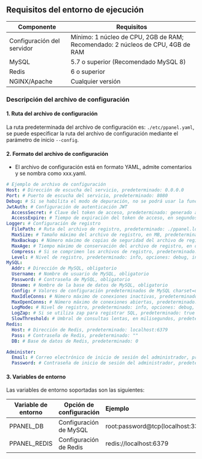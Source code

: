 ## Requisitos del entorno de ejecución

| Componente                 | Requisitos                                                                     |
| -------------------------- | ------------------------------------------------------------------------------ |
| Configuración del servidor | Mínimo: 1 núcleo de CPU, 2GB de RAM; Recomendado: 2 núcleos de CPU, 4GB de RAM |
| MySQL                      | 5.7 o superior (Recomendado MySQL 8)                                           |
| Redis                      | 6 o superior                                                                   |
| NGINX/Apache               | Cualquier versión                                                              |

### Descripción del archivo de configuración

#### 1. Ruta del archivo de configuración

La ruta predeterminada del archivo de configuración es: `./etc/ppanel.yaml`, se puede especificar la ruta del archivo de configuración mediante el parámetro de inicio `--config`.

#### 2. Formato del archivo de configuración

- El archivo de configuración está en formato YAML, admite comentarios y se nombra como xxx.yaml.

```yaml
# Ejemplo de archivo de configuración
Host: # Dirección de escucha del servicio, predeterminado: 0.0.0.0
Port: # Puerto de escucha del servicio, predeterminado: 8080
Debug: # Si se habilita el modo de depuración, no se podrá usar la función de registro en segundo plano, predeterminado: false
JwtAuth: # Configuración de autenticación JWT
  AccessSecret: # Clave del token de acceso, predeterminado: generado aleatoriamente
  AccessExpire: # Tiempo de expiración del token de acceso, en segundos, predeterminado: 604800
Logger: # Configuración de registro
  FilePath: # Ruta del archivo de registro, predeterminado: ./ppanel.log
  MaxSize: # Tamaño máximo del archivo de registro, en MB, predeterminado: 50
  MaxBackup: # Número máximo de copias de seguridad del archivo de registro, predeterminado: 3
  MaxAge: # Tiempo máximo de conservación del archivo de registro, en días, predeterminado: 30
  Compress: # Si se comprimen los archivos de registro, predeterminado: true
  Level: # Nivel de registro, predeterminado: info, opciones: debug, info, warn, error, panic, fatal
MySQL:
  Addr: # Dirección de MySQL, obligatorio
  Username: # Nombre de usuario de MySQL, obligatorio
  Password: # Contraseña de MySQL, obligatorio
  Dbname: # Nombre de la base de datos de MySQL, obligatorio
  Config: # Valores de configuración predeterminados de MySQL charset=utf8mb4&parseTime=true&loc=Asia%2FShanghai
  MaxIdleConns: # Número máximo de conexiones inactivas, predeterminado: 10
  MaxOpenConns: # Número máximo de conexiones abiertas, predeterminado: 100
  LogMode: # Nivel de registro, predeterminado: info, opciones: debug, error, warn, info
  LogZap: # Si se utiliza zap para registrar SQL, predeterminado: true
  SlowThreshold: # Umbral de consultas lentas, en milisegundos, predeterminado: 1000
Redis:
  Host: # Dirección de Redis, predeterminado: localhost:6379
  Pass: # Contraseña de Redis, predeterminado: ""
  DB: # Base de datos de Redis, predeterminado: 0

Administer:
  Email: # Correo electrónico de inicio de sesión del administrador, predeterminado: admin@ppanel.dev
  Password: # Contraseña de inicio de sesión del administrador, predeterminado: password
```

#### 3. Variables de entorno

Las variables de entorno soportadas son las siguientes:

| Variable de entorno | Opción de configuración | Ejemplo                                    |
| ------------------- | ----------------------- | :----------------------------------------- |
| PPANEL_DB           | Configuración de MySQL  | root:password@tcp(localhost:3306)/vpnboard |
| PPANEL_REDIS        | Configuración de Redis  | redis://localhost:6379                     |



<Giscus />
